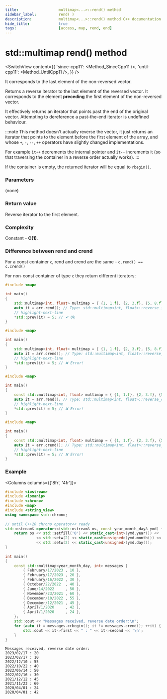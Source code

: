 ```yaml
---
title:					multimap<...>::rend() method
sidebar_label:			rend( )
description:			multimap<...>::rend() method C++ documentation
hide_title:				true
tags:					[access, map, rend, end]
---
```



<!-- Terms -->

<!----------------- Codes ---------------------->

<!-- rrend() -->

# std::multimap rend() method

<SwitchView content={{
    'since-cpp11': <Method_SinceCpp11 />,
    'until-cpp11': <Method_UntilCpp11 />,
}} />

It corresponds to the last element of the non-reversed vector.

Returns a <Tooltip title={Term_ContAlias_ReverseIterator}>reverse iterator</Tooltip> to the last element of the reversed vector.
It corresponds to the element **preceding** the first element of the non-reversed vector.

It effectively returns an iterator that points past the end of the original vector. 
Attempting to dereference a past-the-end iterator is <Tooltip title={Term_UndefinedBehaviour}>undefined behaviour</Tooltip>.

:::note
This method doesn't actually reverse the vector, it just returns an iterator that points to the element before the first element of the array,
and whose `+`, `-`, `--`, `++` operators have slightly changed implementations.

For example `it++` decrements the internal pointer and `it--` increments it (so that traversing the container in a reverse order actually works).
:::

If the container is empty, the returned iterator will be equal to [`rbegin()`](/docs/std/containers/maps/multimap).

### Parameters

(none)

### Return value

Reverse iterator to the first element.

### Complexity

Constant - **O(1)**.

### Difference between rend and crend

For a const container `c`, rend and crend are the same - `c.rend() == c.crend()`

For non-const container of type `c` they return different iterators:

<Tabs>
<TabItem value="non-const-container" label="Non const container" default>

<Tabs>
<TabItem value="rend" label="rend" default>


```cpp
#include <map> 

int main()
{
    std::multimap<int, float> multimap = { {1, 1.f}, {2, 3.f}, {5, 8.f} };
    auto it = arr.rend(); // Type: std::multimap<int, float>::reverse_iterator
    // highlight-next-line
    *std::prev(it) = 5; // ✔ Ok
}
```

</TabItem>
<TabItem value="crend" label="crend" default>

```cpp
#include <map>

int main()
{
    std::multimap<int, float> multimap = { {1, 1.f}, {2, 3.f}, {5, 8.f} };
    auto it = arr.crend(); // Type: std::multimap<int, float>::reverse_const_iterator
    // highlight-next-line
    *std::prev(it) = 5; // ❌ Error! 
}
```

</TabItem>
</Tabs>

</TabItem>
<TabItem value="const-container" label="Const container">

<Tabs>
<TabItem value="rend" label="rend" default>

```cpp
#include <map>

int main()
{
    const std::multimap<int, float> multimap = { {1, 1.f}, {2, 3.f}, {5, 8.f} };
    auto it = arr.rend(); // Type: std::multimap<int, float>::reverse_const_iterator
    // highlight-next-line
    *std::prev(it) = 5; // ❌ Error! 
}
```

</TabItem>
<TabItem value="crend" label="crend" default>

```cpp
#include <map>

int main()
{
    const std::multimap<int, float> multimap = { {1, 1.f}, {2, 3.f}, {5, 8.f} };
    auto it = arr.crend(); // Type: std::multimap<int, float>::reverse_const_iterator
    // highlight-next-line
    *std::prev(it) = 5; // ❌ Error! 
}
```

</TabItem>
</Tabs>

</TabItem>
</Tabs>

### Example

<Columns columns={['8fr', '4fr']}>
<div>

```cpp title='Main.cpp' showLineNumbers
#include <iostream>
#include <iomanip>
#include <chrono>
#include <map>
#include <string_view>
using namespace std::chrono;
 
// until C++20 chrono operator<< ready
std::ostream& operator<<(std::ostream& os, const year_month_day& ymd) {
    return os << std::setfill('0') << static_cast<int>(ymd.year()) << '/'
              << std::setw(2) << static_cast<unsigned>(ymd.month()) << '/'
              << std::setw(2) << static_cast<unsigned>(ymd.day());
}
 
int main() 
{
    const std::multimap<year_month_day, int> messages {
        { February/17/2023 , 10 },
        { February/17/2023 , 20 },
        { February/16/2022 , 30 },
        { October/22/2022  , 40 },
        { June/14/2022     , 50 },
        { November/23/2021 , 60 },
        { December/10/2022 , 55 },
        { December/12/2021 , 45 },
        { April/1/2020     , 42 },
        { April/1/2020     , 24 },
    };
    std::cout << "Messages received, reverse date order:\n";
    for (auto it = messages.crbegin(); it != messages.crend(); ++it) {
        std::cout << it->first << " : " << it->second << '\n';
    }
}
```

</div>
<div>

```plaintext title="Output"
Messages received, reverse date order:
2023/02/17 : 20
2023/02/17 : 10
2022/12/10 : 55
2022/10/22 : 40
2022/06/14 : 50
2022/02/16 : 30
2021/12/12 : 45
2021/11/23 : 60
2020/04/01 : 24
2020/04/01 : 42
```

</div>
</Columns>
